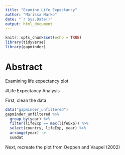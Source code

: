 ```yaml
---
title: "Examine Life Expectancy"
author: "Marissa Marko"
date: "`r Sys.Date()"
output: html_document
---
```


```r
knitr::opts_chunk$set(echo = TRUE)
library(tidyverse)
library(gapminder)
```

# Abstract 

Examining life expectancy plot 

#Life Expectancy Analysis 

First, clean the data

```r
data("gapminder_unfiltered")
gapminder_unfiltered %>%
  group_by(year) %>%
  filter(lifeExp == max(lifeExp)) %>%
  select(country, lifeExp, year) %>%
  arrange(year) ->
  sumdat
```

Next, recreate the plot from Oeppen and Vaupel (2002)